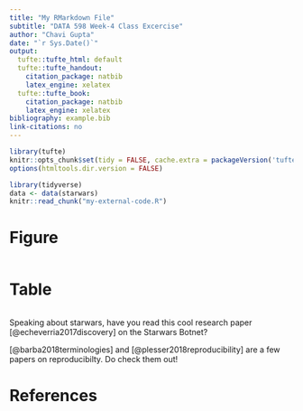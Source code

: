 ```yaml
---
title: "My RMarkdown File"
subtitle: "DATA 598 Week-4 Class Excercise"
author: "Chavi Gupta"
date: "`r Sys.Date()`"
output:
  tufte::tufte_html: default
  tufte::tufte_handout:
    citation_package: natbib
    latex_engine: xelatex
  tufte::tufte_book:
    citation_package: natbib
    latex_engine: xelatex
bibliography: example.bib
link-citations: no
---
```


```r
library(tufte)
knitr::opts_chunk$set(tidy = FALSE, cache.extra = packageVersion('tufte'))
options(htmltools.dir.version = FALSE)
```

```r
library(tidyverse)
data <- data(starwars)
knitr::read_chunk("my-external-code.R")
```

# Figure

```r
```

# Table

```r
```

Speaking about starwars, have you read this cool research paper [@echeverria2017discovery] on the Starwars Botnet?

[@barba2018terminologies]  and [@plesser2018reproducibility] are a few papers on reproducibilty. Do check them out!

# References

